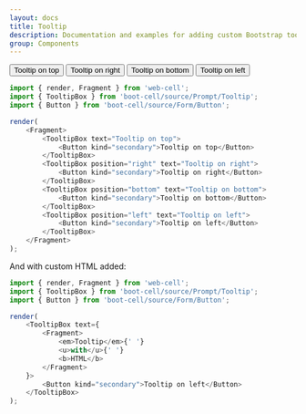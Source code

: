 ---
layout: docs
title: Tooltip
description: Documentation and examples for adding custom Bootstrap tooltips with CSS and JavaScript using CSS3 for animations.
group: Components
---



<Example>
    <TooltipBox text="Tooltip on top">
        <Button kind="secondary">Tooltip on top</Button>
    </TooltipBox>
    <TooltipBox position="right" text="Tooltip on right">
        <Button kind="secondary">Tooltip on right</Button>
    </TooltipBox>
    <TooltipBox position="bottom" text="Tooltip on bottom">
        <Button kind="secondary">Tooltip on bottom</Button>
    </TooltipBox>
    <TooltipBox position="left" text="Tooltip on left">
        <Button kind="secondary">Tooltip on left</Button>
    </TooltipBox>
</Example>

```JavaScript
import { render, Fragment } from 'web-cell';
import { TooltipBox } from 'boot-cell/source/Prompt/Tooltip';
import { Button } from 'boot-cell/source/Form/Button';

render(
    <Fragment>
        <TooltipBox text="Tooltip on top">
            <Button kind="secondary">Tooltip on top</Button>
        </TooltipBox>
        <TooltipBox position="right" text="Tooltip on right">
            <Button kind="secondary">Tooltip on right</Button>
        </TooltipBox>
        <TooltipBox position="bottom" text="Tooltip on bottom">
            <Button kind="secondary">Tooltip on bottom</Button>
        </TooltipBox>
        <TooltipBox position="left" text="Tooltip on left">
            <Button kind="secondary">Tooltip on left</Button>
        </TooltipBox>
    </Fragment>
);
```

And with custom HTML added:

```JavaScript
import { render, Fragment } from 'web-cell';
import { TooltipBox } from 'boot-cell/source/Prompt/Tooltip';
import { Button } from 'boot-cell/source/Form/Button';

render(
    <TooltipBox text={
        <Fragment>
            <em>Tooltip</em>{' '}
            <u>with</u>{' '}
            <b>HTML</b>
        </Fragment>
    }>
        <Button kind="secondary">Tooltip on left</Button>
    </TooltipBox>
);
```
